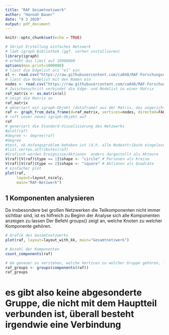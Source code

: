 ---
title: "RAF Gesamtnetzwerk"
author: "Hannah Bauer"
date: "9 3 2020"
output: pdf_document
---

```{r setup, include=FALSE}
knitr::opts_chunk$set(echo = TRUE)
```

```{r}
# Skript Erstellung einfaches Netzwerk
# lädt igraph Bibliothek (ggf. vorher installieren)
library(igraph)
# erhöht das limit auf 10000000
options(max.print=1000000)
# liest die Edgelist als "el" ein
el <- read.csv("https://raw.githubusercontent.com/ca048/RAF-Forschungsdesign/master/edges.csv", header=T, as.is=T, sep = ",")
# liest die Nodelist mit den Namen ein
nodes <- read.csv("https://raw.githubusercontent.com/ca048/RAF-Forschungsdesign/master/nodes.csv", header=T, as.is=T, sep = ",")
# Zwischenschritt verbindet die Edge- und Nodelist zu einer Matrix
raf_matrix <- as.matrix(el)
# zeigt die Matrix an
raf_matrix
# generiert ein igraph-Objekt (dataframe) aus der Matrix, das ungerichtet ist (directed = false)
raf <- graph_from_data_frame(d=raf_matrix, vertices=nodes, directed=FALSE)
# ruft unser neues igraph-Objekt auf
raf
# generiert die Standard-Visualisierung des Netzwerks
#plot(raf)
#degree <- degree(raf)
#degree
#test, ob Anfangsproblem behoben ist (d.h. alle Nodeattribute eingelesen werden und in die Matrix übernommen wurden)
#list.vertex.attributes(raf)
#Grafisch werden Ereignisse/Aktionen  anders dargestellt als Akteure
V(raf)[V(raf)$type == 1]$shape <- "circle" # Personen als Kreise
V(raf)[V(raf)$type == 2]$shape <- "square" # Aktionen als Quadrate
# einfacher plot
plot(raf,
     layout=layout_nicely,
     main="RAF-Netzwerk")
```
## 1 Komponenten analysieren
Da insbesondere bei großen Netzwerken die Teilkomponenten nicht immer sichtbar sind, ist es hilfreich zu Beginn der Analyse sich alle Komponenten anzeigen zu lassen
Der Befehl groups() zeigt an, welche Knoten zu welcher Komponente gehören. 

```{r components, exercise=TRUE, exercise.lines = 10}
# Grafik des Gesamtnetzwerks
plot(raf, layout=layout_with_kk, main="Gesamtnetzwerk")
````
```{r components, exercise=TRUE, exercise.lines = 10}
# Anzahl der Komponenten
count_components(raf)
```
```{r components, exercise=TRUE, exercise.lines = 10}
# Um genauer zu verstehen, welche Vertices zu welcher Gruppe gehören, lassen sie sich mit dem Befehl groups(g) in Grupppen unterteilten. 
raf_groups <- groups(components(raf))
raf_groups
```
# es gibt also keine abgesonderte Gruppe, die nicht mit dem Hauptteil verbunden ist, überall besteht irgendwie eine Verbindung
